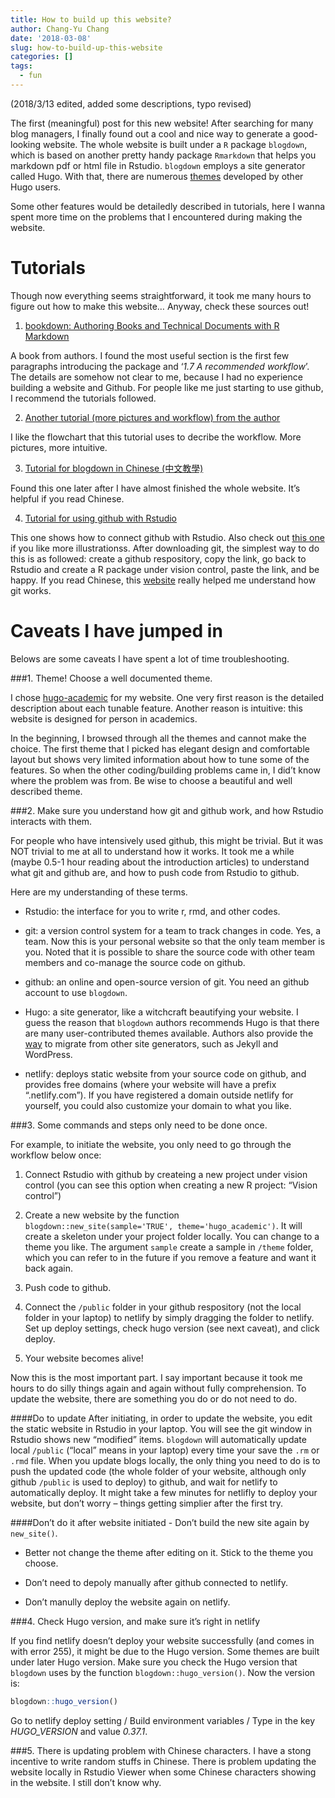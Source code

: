 ```yaml
---
title: How to build up this website?
author: Chang-Yu Chang
date: '2018-03-08'
slug: how-to-build-up-this-website
categories: []
tags:
  - fun
---
```

(2018/3/13 edited, added some descriptions, typo revised)

The first (meaningful) post for this new website! After searching for many blog managers, I finally found out a cool and nice way to generate a good-looking website. The whole website is built under a `R` package `blogdown`, which is based on another pretty handy package `Rmarkdown` that helps you markdown pdf or html file in Rstudio. `blogdown` employs a site generator called Hugo. With that, there are numerous [themes]( http://themes.gohugo.io) developed by other Hugo users.

Some other features would be detailedly described in tutorials, here I wanna spent more time on the problems that I encountered during making the website.


# Tutorials
Though now everything seems straightforward, it took me many hours to figure out how to make this website... Anyway, check these sources out!

1. [bookdown: Authoring Books and Technical Documents with R Markdown](https://bookdown.org/yihui/bookdown/)

A book from authors. I found the most useful section is the first few paragraphs introducing the package and '*1.7 A recommended workflow*'. The details are somehow not clear to me, because I had no experience building a website and Github. For people like me just starting to use github, I recommend the tutorials followed.

2. [Another tutorial (more pictures and workflow) from the author](https://alison.rbind.io/post/up-and-running-with-blogdown/)

I like the flowchart that this tutorial uses to decribe the workflow. More pictures, more intuitive.

3. [Tutorial for blogdown in Chinese (中文教學)](https://cosx.org/2018/01/build-blog-with-blogdown-hugo-netlify-github/)

Found this one later after I have almost finished the whole website. It's helpful if you read Chinese.

4. [Tutorial for using github with Rstudio](https://support.rstudio.com/hc/en-us/articles/200532077-Version-Control-with-Git-and-SVN)

This one shows how to connect github with Rstudio. Also check out [this one](http://r-bio.github.io/intro-git-rstudio/) if you like more illustrationss. After downloading git, the simplest way to do this is as followed: create a github respository, copy the link, go back to Rstudio and create a R package under vision control, paste the link, and be happy. If you read Chinese, this [website](https://hellolynn.hpd.io/2017/01/18/git%E6%96%B0%E6%89%8B%E5%85%A5%E9%96%80%E6%95%99%E5%AD%B8-part-1/) really helped me understand how git works. 


# Caveats I have jumped in 

Belows are some caveats I have spent a lot of time troubleshooting. 

###1. Theme! Choose a well documented theme.

I chose [hugo-academic](https://github.com/gcushen/hugo-academic/) for my website. One very first reason is the detailed description about each tunable feature. Another reason is intuitive: this website is designed for person in academics.

In the beginning, I browsed through all the themes and cannot make the choice. The first theme that I picked has elegant design and comfortable layout but shows very limited information about how to tune some of the features. So when the other coding/building problems came in, I did't know where the problem was from. Be wise to choose a beautiful and well described theme.


###2. Make sure you understand how git and github work, and how Rstudio interacts with them.

For people who have intensively used github, this might be trivial. But it was NOT trivial to me at all to understand how it works. It took me a while (maybe 0.5-1 hour reading about the introduction articles) to understand what git and github are, and how to push code from Rstudio to github. 

Here are my understanding of these terms. 

- Rstudio: the interface for you to write r, rmd, and other codes.

- git: a version control system for a team to track changes in code. Yes, a team. Now this is your personal website so that the only team member is you. Noted that it is possible to share the source code with other team members and co-manage the source code on github. 

- github: an online and open-source version of git. You need an github account to use `blogdown`.

- Hugo: a site generator, like a witchcraft beautifying your website. I guess the reason that `blogdown` authors recommends Hugo is that there are many user-contributed themes available. Authors also provide the [way](https://bookdown.org/yihui/blogdown/migration.html) to migrate from other site generators, such as Jekyll and WordPress.

- netlify: deploys static website from your source code on github, and provides free domains (where your website will have a prefix ".netlify.com"). If you have registered a domain outside netlify for yourself, you could also customize your domain to what you like.


###3. Some commands and steps only need to be done once.

For example, to initiate the website, you only need to go through the workflow below once: 
  
  1. Connect Rstudio with github by createing a new project under vision control (you can see this option when creating a new R project: "Vision control") 
  
  2. Create a new website by the function `blogdown::new_site(sample='TRUE', theme='hugo_academic')`. It will create a skeleton under your project folder locally. You can change to a theme you like. The argument `sample` create a sample in `/theme` folder, which you can refer to in the future if you remove a feature and want it back again.
  
  3. Push code to github.
  
  4. Connect the `/public` folder in your github respository (not the local folder in your laptop) to netlify by simply dragging the folder to netlify. Set up deploy settings, check hugo version (see next caveat), and click deploy. 
  
  6. Your website becomes alive!

Now this is the most important part. I say important because it took me hours to do silly things again and again without fully comprehension. To update the website, there are something you do or do not need to do.

####Do to update
After initiating, in order to update the website, you edit the static website in Rstudio in your laptop. You will see the git window in Rstudio shows new "modified" items. `blogdown` will automatically update local `/public` ("local" means in your laptop) every time your save the `.rm` or `.rmd` file. 
When you update blogs locally, the only thing you need to do is to push the updated code (the whole folder of your website, although only github `/public` is used to deploy) to github, and wait for netlify to automatically deploy. It might take a few minutes for netlifly to deploy your website, but don't worry -- things getting simplier after the first try.

####Don't do it after website initiated
- Don't build the new site again by `new_site()`. 

- Better not change the theme after editing on it. Stick to the theme you choose.

- Don't need to depoly manually after github connected to netlify. 

- Don't manully deploy the website again on netlify.

###4. Check Hugo version, and make sure it's right in netlify

If you find netlify doesn't deploy your website successfully (and comes in with error 255), it might be due to the Hugo version. Some themes are built under later Hugo version. Make sure you check the Hugo version that `blogdown` uses by the function `blogdown::hugo_version()`. Now the version is: 
```r
blogdown::hugo_version()
```
Go to netlify deploy setting / Build environment variables / Type in the key *HUGO_VERSION* and value *0.37.1*.

###5. There is updating problem with Chinese characters.
I have a stong incentive to write random stuffs in Chinese. There is problem updating the website locally in Rstudio Viewer when some Chinese characters showing in the website. I still don't know why.











